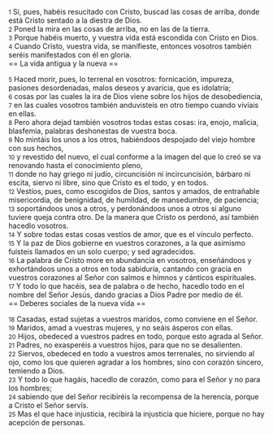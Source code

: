 {{anchor|1}} <small>1</small> Si, pues, habéis resucitado con Cristo, buscad las cosas de arriba, donde está Cristo sentado a la diestra de Dios.<br>
{{anchor|2}} <small>2</small> Poned la mira en las cosas de arriba, no en las de la tierra.<br>
{{anchor|3}} <small>3</small> Porque habéis muerto, y vuestra vida está escondida con Cristo en Dios.<br>
{{anchor|4}} <small>4</small> Cuando Cristo, vuestra vida, se manifieste, entonces vosotros también seréis manifestados con él en gloria.<br>
== La vida antigua y la nueva ==

{{anchor|5}} <small>5</small> Haced morir, pues, lo terrenal en vosotros: fornicación, impureza, pasiones desordenadas, malos deseos y avaricia, que es idolatría;<br>
{{anchor|6}} <small>6</small> cosas por las cuales la ira de Dios viene sobre los hijos de desobediencia,<br>
{{anchor|7}} <small>7</small> en las cuales vosotros también anduvisteis en otro tiempo cuando vivíais en ellas.<br>
{{anchor|8}} <small>8</small> Pero ahora dejad también vosotros todas estas cosas: ira, enojo, malicia, blasfemia, palabras deshonestas de vuestra boca.<br>
{{anchor|9}} <small>9</small> No mintáis los unos a los otros, habiéndoos despojado del viejo hombre con sus hechos,<br>
{{anchor|10}} <small>10</small> y revestido del nuevo, el cual conforme a la imagen del que lo creó se va renovando hasta el conocimiento pleno,<br>
{{anchor|11}} <small>11</small> donde no hay griego ni judío, circuncisión ni incircuncisión, bárbaro ni escita, siervo ni libre, sino que Cristo es el todo, y en todos.<br>
{{anchor|12}} <small>12</small> Vestíos, pues, como escogidos de Dios, santos y amados, de entrañable misericordia, de benignidad, de humildad, de mansedumbre, de paciencia;<br>
{{anchor|13}} <small>13</small> soportándoos unos a otros, y perdonándoos unos a otros si alguno tuviere queja contra otro. De la manera que Cristo os perdonó, así también hacedlo vosotros.<br>
{{anchor|14}} <small>14</small> Y sobre todas estas cosas vestíos de amor, que es el vínculo perfecto.<br>
{{anchor|15}} <small>15</small> Y la paz de Dios gobierne en vuestros corazones, a la que asimismo fuisteis llamados en un solo cuerpo; y sed agradecidos.<br>
{{anchor|16}} <small>16</small> La palabra de Cristo more en abundancia en vosotros, enseñándoos y exhortándoos unos a otros en toda sabiduría, cantando con gracia en vuestros corazones al Señor con salmos e himnos y cánticos espirituales.<br>
{{anchor|17}} <small>17</small> Y todo lo que hacéis, sea de palabra o de hecho, hacedlo todo en el nombre del Señor Jesús, dando gracias a Dios Padre por medio de él.<br>
== Deberes sociales de la nueva vida ==

{{anchor|18}} <small>18</small> Casadas, estad sujetas a vuestros maridos, como conviene en el Señor.<br>
{{anchor|19}} <small>19</small> Maridos, amad a vuestras mujeres, y no seáis ásperos con ellas.<br>
{{anchor|20}} <small>20</small> Hijos, obedeced a vuestros padres en todo, porque esto agrada al Señor.<br>
{{anchor|21}} <small>21</small> Padres, no exasperéis a vuestros hijos, para que no se desalienten.<br>
{{anchor|22}} <small>22</small> Siervos, obedeced en todo a vuestros amos terrenales, no sirviendo al ojo, como los que quieren agradar a los hombres, sino con corazón sincero, temiendo a Dios.<br>
{{anchor|23}} <small>23</small> Y todo lo que hagáis, hacedlo de corazón, como para el Señor y no para los hombres;<br>
{{anchor|24}} <small>24</small> sabiendo que del Señor recibiréis la recompensa de la herencia, porque a Cristo el Señor servís.<br>
{{anchor|25}} <small>25</small> Mas el que hace injusticia, recibirá la injusticia que hiciere, porque no hay acepción de personas.<br>
